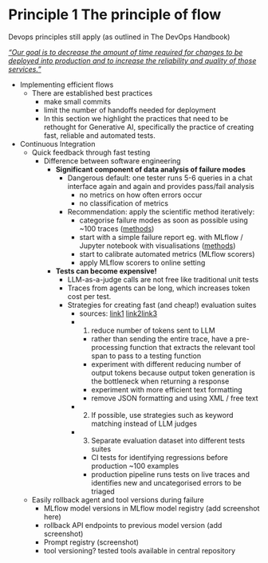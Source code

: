 # Principle 1 The principle of flow

Devops principles still apply (as outlined in The DevOps Handbook) 

[*"Our goal is to decrease the amount of time required for changes to be deployed into production and to increase the reliability and quality of those services."* ](**The DevOps Handbook: How to Create World-Class Agility, Reliability, & Security in Technology Organizations eBook : Kim bestselling author of The, Gene, Humble, Jez, Debois, Patrick, Willis, John, Forsgren, Nicole: Amazon.co.uk: Books. (n.d.). https://www.amazon.co.uk/DevOps-Handbook-World-Class-Reliability-Organizations-ebook/dp/B0F7J1WWQD?ref_=ast_author_mpb**)

- Implementing efficient flows
	- There are established best practices 
		- make small commits
		- limit the number of handoffs needed for deployment
		- In this section we highlight the practices that need to be rethought for Generative AI, specifically the practice of creating fast, reliable and automated tests. 
- Continuous Integration
	- Quick feedback through fast testing
		- Difference between software engineering 
			- **Significant component of data analysis of failure modes** 
				- Dangerous default: one tester runs 5-6 queries in a chat interface again and again and provides pass/fail analysis
					- no metrics on how often errors occur
					- no classification of metrics
				- Recommendation: apply the scientific method iteratively:
					- categorise failure modes as soon as possible using ~100 traces ([methods](**Husain, H., & Shankar, S. (n.d.). Frequently Asked Questions (And Answers) about AI Evals – Hamel’s blog. Hamel’s Blog. https://hamel.dev/blog/posts/evals-faq/**))
					- start with a simple failure report eg. with MLflow / Jupyter notebook with visualisations ([methods](**Husain, H., & Shankar, S. (n.d.). Frequently Asked Questions (And Answers) about AI Evals – Hamel’s blog. Hamel’s Blog. https://hamel.dev/blog/posts/evals-faq/**))
					- start to calibrate automated metrics (MLflow scorers)
					- apply MLflow scorers to online setting
			- **Tests can become expensive!** 
				- LLM-as-a-judge calls are not free like traditional unit tests 
				- Traces from agents can be long, which increases token cost per test. 
				- Strategies for creating fast (and cheap!) evaluation suites
					- sources: [link1](_Optimizing LLM prompts for low latency | Building with AI_. (n.d.). incident.io. https://incident.io/building-with-ai/optimizing-llm-prompts#case-study-planning-grafana-dashboards-for-an-incident) [link2](Hamel Husain. (2025, August 15). _From Noob to Automated Evals In A Week (as a PM) w/Teresa Torres_ [Video]. YouTube. https://www.youtube.com/watch?v=N-qAOv_PNPc)[link3](_LLM Inference Performance Engineering: Best Practices | DataBricks blog_. (n.d.). Databricks. https://www.databricks.com/blog/llm-inference-performance-engineering-best-practices)
					- 1. reduce number of tokens sent to LLM
						- rather than sending the entire trace, have a pre-processing function that extracts the relevant tool span to pass to a testing function
						- experiment with different reducing number of output tokens because output token generation is the bottleneck when returning a response 
						- experiment with more efficient text formatting 
						- remove JSON formatting and using XML / free text
					- 2. If possible, use strategies such as keyword matching instead of LLM judges 
					- 3. Separate evaluation dataset into different tests suites
						- CI tests for identifying regressions before production ~100 examples
						- production pipeline runs tests on live traces and identifies new and uncategorised errors to be triaged
		
	- Easily rollback agent and tool versions during failure
		- MLflow model versions in MLflow model registry (add screenshot here)
		- rollback API endpoints to previous model version (add screenshot)
		- Prompt registry (screenshot)
		- tool versioning? tested tools available in central repository
    
